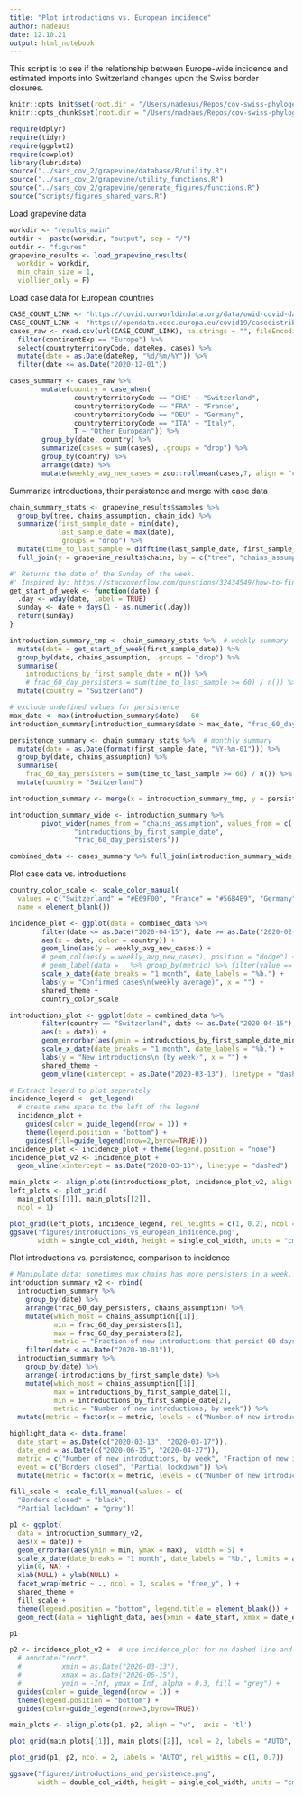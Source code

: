 ```yaml
---
title: "Plot introductions vs. European incidence"
author: nadeaus
date: 12.10.21
output: html_notebook
---
```


This script is to see if the relationship between Europe-wide incidence and estimated imports into Switzerland changes upon the Swiss border closures.

```r
knitr::opts_knit$set(root.dir = "/Users/nadeaus/Repos/cov-swiss-phylogenetics")
knitr::opts_chunk$set(root.dir = "/Users/nadeaus/Repos/cov-swiss-phylogenetics")
```

```r
require(dplyr)
require(tidyr)
require(ggplot2)
require(cowplot)
library(lubridate)
source("../sars_cov_2/grapevine/database/R/utility.R")
source("../sars_cov_2/grapevine/utility_functions.R")
source("../sars_cov_2/grapevine/generate_figures/functions.R")
source("scripts/figures_shared_vars.R")
```

Load grapevine data

```r
workdir <- "results_main"
outdir <- paste(workdir, "output", sep = "/")
outdir <- "figures"
grapevine_results <- load_grapevine_results(
  workdir = workdir,
  min_chain_size = 1,
  viollier_only = F)
```

Load case data for European countries

```r
CASE_COUNT_LINK <- "https://covid.ourworldindata.org/data/owid-covid-data.csv"  # early data for France not very good
CASE_COUNT_LINK <- "https://opendata.ecdc.europa.eu/covid19/casedistribution/csv/"
cases_raw <- read.csv(url(CASE_COUNT_LINK), na.strings = "", fileEncoding = "UTF-8-BOM") %>%
  filter(continentExp == "Europe") %>%
  select(countryterritoryCode, dateRep, cases) %>%
  mutate(date = as.Date(dateRep, "%d/%m/%Y")) %>%
  filter(date <= as.Date("2020-12-01"))

cases_summary <- cases_raw %>%
        mutate(country = case_when(
                countryterritoryCode == "CHE" ~ "Switzerland",
                countryterritoryCode == "FRA" ~ "France",
                countryterritoryCode == "DEU" ~ "Germany",
                countryterritoryCode == "ITA" ~ "Italy",
                T ~ "Other European")) %>%
        group_by(date, country) %>%
        summarize(cases = sum(cases), .groups = "drop") %>%
        group_by(country) %>%
        arrange(date) %>%
        mutate(weekly_avg_new_cases = zoo::rollmean(cases,7, align = "center", na.pad = T))
```

Summarize introductions, their persistence and merge with case data

```r
chain_summary_stats <- grapevine_results$samples %>%
  group_by(tree, chains_assumption, chain_idx) %>%
  summarize(first_sample_date = min(date),
            last_sample_date = max(date),
            .groups = "drop") %>%
  mutate(time_to_last_sample = difftime(last_sample_date, first_sample_date, units = "days")) %>%
  full_join(y = grapevine_results$chains, by = c("tree", "chains_assumption", "chain_idx"))

#' Returns the date of the Sunday of the week.
#' Inspired by: https://stackoverflow.com/questions/32434549/how-to-find-next-particular-day
get_start_of_week <- function(date) {
  .day <- wday(date, label = TRUE)
  sunday <- date + days(1 - as.numeric(.day))
  return(sunday)
}

introduction_summary_tmp <- chain_summary_stats %>%  # weekly summary
  mutate(date = get_start_of_week(first_sample_date)) %>%
  group_by(date, chains_assumption, .groups = "drop") %>%
  summarise(
    introductions_by_first_sample_date = n()) %>%
    # frac_60_day_persisters = sum(time_to_last_sample >= 60) / n()) %>%
  mutate(country = "Switzerland")

# exclude undefined values for persistence
max_date <- max(introduction_summary$date) - 60
introduction_summary[introduction_summary$date > max_date, "frac_60_day_persisters"] <- NA

persistence_summary <- chain_summary_stats %>%  # monthly summary
  mutate(date = as.Date(format(first_sample_date, "%Y-%m-01"))) %>%
  group_by(date, chains_assumption) %>%
  summarise(
    frac_60_day_persisters = sum(time_to_last_sample >= 60) / n()) %>%
  mutate(country = "Switzerland")

introduction_summary <- merge(x = introduction_summary_tmp, y = persistence_summary, by = c("date", "chains_assumption", "country"), all = T)

introduction_summary_wide <- introduction_summary %>%
        pivot_wider(names_from = "chains_assumption", values_from = c(
                "introductions_by_first_sample_date",
                "frac_60_day_persisters"))

combined_data <- cases_summary %>% full_join(introduction_summary_wide, by = c("date", "country"))
```

Plot case data vs. introductions

```r

country_color_scale <- scale_color_manual(
  values = c("Switzerland" = "#E69F00", "France" = "#56B4E9", "Germany" = "#F0E442", "Italy" = "#009E73", "Other European" = "#CC79A7"),
  name = element_blank())

incidence_plot <- ggplot(data = combined_data %>%
        filter(date <= as.Date("2020-04-15"), date >= as.Date("2020-02-15")),
        aes(x = date, color = country)) +
        geom_line(aes(y = weekly_avg_new_cases)) +
        # geom_col(aes(y = weekly_avg_new_cases), position = "dodge") +
        # geom_label(data = . %>% group_by(metric) %>% filter(value == max(value, na.rm = T)), aes(label = date)) +  # label maximum point
        scale_x_date(date_breaks = "1 month", date_labels = "%b.") +
        labs(y = "Confirmed cases\n(weekly average)", x = "") +
        shared_theme +
        country_color_scale

introductions_plot <- ggplot(data = combined_data %>%
        filter(country == "Switzerland", date <= as.Date("2020-04-15"), date >= as.Date("2020-02-15")),
        aes(x = date)) +
        geom_errorbar(aes(ymin = introductions_by_first_sample_date_min, ymax = introductions_by_first_sample_date_max)) +
        scale_x_date(date_breaks = "1 month", date_labels = "%b.") +
        labs(y = "New introductions\n (by week)", x = "") +
        shared_theme +
        geom_vline(xintercept = as.Date("2020-03-13"), linetype = "dashed")

# Extract legend to plot seperately
incidence_legend <- get_legend(
  # create some space to the left of the legend
  incidence_plot +
    guides(color = guide_legend(nrow = 1)) +
    theme(legend.position = "bottom") +
    guides(fill=guide_legend(nrow=2,byrow=TRUE)))
incidence_plot <- incidence_plot + theme(legend.position = "none")
incidence_plot_v2 <- incidence_plot +
  geom_vline(xintercept = as.Date("2020-03-13"), linetype = "dashed")

main_plots <- align_plots(introductions_plot, incidence_plot_v2, align = "vh",  axis = 'bt')
left_plots <- plot_grid(
  main_plots[[1]], main_plots[[2]],
  ncol = 1)

plot_grid(left_plots, incidence_legend, rel_heights = c(1, 0.2), ncol = 1)
ggsave("figures/introductions_vs_european_indicence.png",
       width = single_col_width, height = single_col_width, units = "cm")
```

Plot introductions vs. persistence, comparison to incidence

```r
# Manipulate data: sometimes max chains has more persisters in a week, sometimes min chains assumption
introduction_summary_v2 <- rbind(
  introduction_summary %>%
    group_by(date) %>%
    arrange(frac_60_day_persisters, chains_assumption) %>%
    mutate(which_most = chains_assumption[[1]],
           min = frac_60_day_persisters[1],
           max = frac_60_day_persisters[2],
           metric = "Fraction of new introductions that persist 60 days, by month") %>%
    filter(date < as.Date("2020-10-01")),
  introduction_summary %>%
    group_by(date) %>%
    arrange(-introductions_by_first_sample_date) %>%
    mutate(which_most = chains_assumption[[1]],
           max = introductions_by_first_sample_date[1],
           min = introductions_by_first_sample_date[2],
           metric = "Number of new introductions, by week")) %>%
  mutate(metric = factor(x = metric, levels = c("Number of new introductions, by week", "Fraction of new introductions that persist 60 days, by month")))

highlight_data <- data.frame(
  date_start = as.Date(c("2020-03-13", "2020-03-17")),
  date_end = as.Date(c("2020-06-15", "2020-04-27")),
  metric = c("Number of new introductions, by week", "Fraction of new introductions that persist 60 days, by month"),
  event = c("Borders closed", "Partial lockdown")) %>%
  mutate(metric = factor(x = metric, levels = c("Number of new introductions, by week", "Fraction of new introductions that persist 60 days, by month")))

fill_scale <- scale_fill_manual(values = c(
  "Borders closed" = "black",
  "Partial lockdown" = "grey"))

p1 <- ggplot(
  data = introduction_summary_v2,
  aes(x = date)) +
  geom_errorbar(aes(ymin = min, ymax = max),  width = 5) +
  scale_x_date(date_breaks = "1 month", date_labels = "%b.", limits = as.Date(c("2020-01-28", "2020-12-03"))) +
  ylim(0, NA) +
  xlab(NULL) + ylab(NULL) +
  facet_wrap(metric ~ ., ncol = 1, scales = "free_y", ) +
  shared_theme +
  fill_scale +
  theme(legend.position = "bottom", legend.title = element_blank()) +
  geom_rect(data = highlight_data, aes(xmin = date_start, xmax = date_end, ymin = -Inf, ymax = Inf, fill = event), alpha = 0.3)

p1

p2 <- incidence_plot_v2 +  # use incidence_plot for no dashed line and area instead
  # annotate("rect",
  #          xmin = as.Date("2020-03-13"),
  #          xmax = as.Date("2020-06-15"),
  #          ymin = -Inf, ymax = Inf, alpha = 0.3, fill = "grey") +
  guides(color = guide_legend(nrow = 1)) +
  theme(legend.position = "bottom") +
  guides(color=guide_legend(nrow=3,byrow=TRUE))

main_plots <- align_plots(p1, p2, align = "v",  axis = 'tl')

plot_grid(main_plots[[1]], main_plots[[2]], ncol = 2, labels = "AUTO", rel_widths = c(1, 0.7))

plot_grid(p1, p2, ncol = 2, labels = "AUTO", rel_widths = c(1, 0.7))

ggsave("figures/introductions_and_persistence.png",
       width = double_col_width, height = single_col_width, units = "cm")
```
